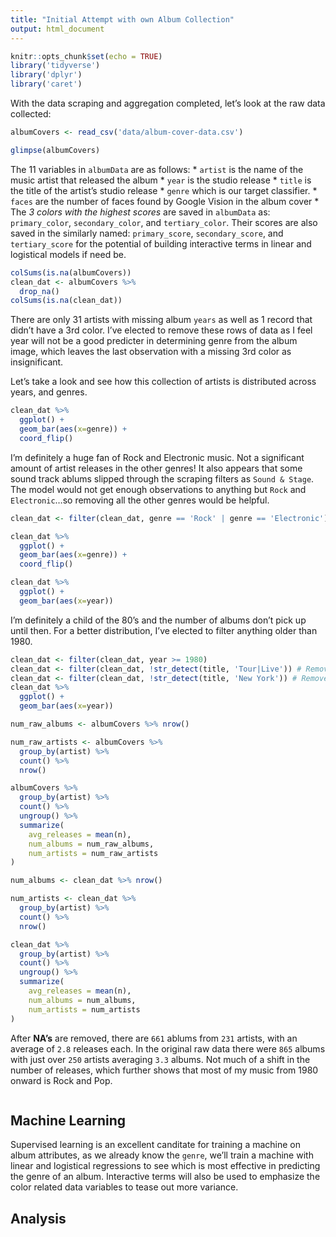 ```yaml
---
title: "Initial Attempt with own Album Collection"
output: html_document
---
```


```r
knitr::opts_chunk$set(echo = TRUE)
library('tidyverse')
library('dplyr')
library('caret')
```

With the data scraping and aggregation completed, let's look at the raw data collected:
```r
albumCovers <- read_csv('data/album-cover-data.csv')

glimpse(albumCovers)
```
The 11 variables in `albumData` are as follows:
* `artist` is the name of the music artist that released the album
* `year` is the studio release
* `title` is the title of the artist's studio release
* `genre` which is our target classifier.
* `faces` are the number of faces found by Google Vision in the album cover
* The *3 colors with the highest scores* are saved in `albumData` as: `primary_color`, `secondary_color`, and `tertiary_color`. Their scores are also saved in the similarly named: `primary_score`, `secondary_score`, and `tertiary_score` for the potential of building interactive terms in linear and logistical models if need be.

```r
colSums(is.na(albumCovers))
clean_dat <- albumCovers %>%
  drop_na()
colSums(is.na(clean_dat))
```

There are only 31 artists with missing album `years` as well as 1 record that didn't have a 3rd color. I've elected to remove these rows of data as I feel year will not be a good predicter in determining genre from the album image, which leaves the last observation with a missing 3rd color as insignificant. 

Let's take a look and see how this collection of artists is distributed across years, and genres.

```r
clean_dat %>%
  ggplot() +
  geom_bar(aes(x=genre)) +
  coord_flip()
```

I'm definitely a huge fan of Rock and Electronic music. Not a significant amount of artist releases in the other genres! It also appears that some sound track ablums slipped through the scraping filters as `Sound & Stage`. The model would not get enough observations to anything but `Rock` and `Electronic`...so removing all the other genres would be helpful. 

```r
clean_dat <- filter(clean_dat, genre == 'Rock' | genre == 'Electronic')
```

```r
clean_dat %>%
  ggplot() +
  geom_bar(aes(x=genre)) +
  coord_flip()
```


```r
clean_dat %>%
  ggplot() +
  geom_bar(aes(x=year))
```

I'm definitely a child of the 80's and the number of albums don't pick up until then. For a better distribution, I've elected to filter anything older than 1980.

```r
clean_dat <- filter(clean_dat, year >= 1980)
clean_dat <- filter(clean_dat, !str_detect(title, 'Tour|Live')) # Remove more non-studio releases
clean_dat <- filter(clean_dat, !str_detect(title, 'New York')) # Remove other live albums
clean_dat %>%
  ggplot() +
  geom_bar(aes(x=year))
```

```r
num_raw_albums <- albumCovers %>% nrow()

num_raw_artists <- albumCovers %>%
  group_by(artist) %>%
  count() %>%
  nrow()

albumCovers %>%
  group_by(artist) %>%
  count() %>%
  ungroup() %>%
  summarize(
    avg_releases = mean(n),
    num_albums = num_raw_albums,
    num_artists = num_raw_artists
)
```


```r
num_albums <- clean_dat %>% nrow()

num_artists <- clean_dat %>%
  group_by(artist) %>%
  count() %>%
  nrow()

clean_dat %>%
  group_by(artist) %>%
  count() %>%
  ungroup() %>%
  summarize(
    avg_releases = mean(n),
    num_albums = num_albums,
    num_artists = num_artists
)
```
After **NA's** are removed, there are `661` ablums from `231` artists, with an average of `2.8` releases each. In the original raw data there were `865` albums with just over `250` artists averaging `3.3` albums. Not much of a shift in the number of releases, which further shows that most of my music from 1980 onward is Rock and Pop.

```r

```

## Machine Learning

Supervised learning is an excellent canditate for training a machine on album attributes, as we already know the `genre`, we'll train a machine with linear and logistical regressions to see which is most effective in predicting the genre of an album. Interactive terms will also be used to emphasize the color related data variables to tease out more variance.

## Analysis
